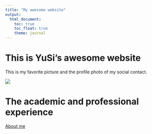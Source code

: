 ```yaml
---
title: "My awesome website"
output: 
  html_document:
    toc: true
    toc_float: true
    theme: journal
---
```


# This is YuSi's awesome website
This is my favorite picture and the profile photo of my social contact.

![](https://imgs.wantubizhi.com/upload/i_1/T1huMFdJZ3Y2V3VzVloxUEtCaExYZz09/3564556719x1446260126_26_0.jpg)

# The academic and professional experience
[About me](about.html)
